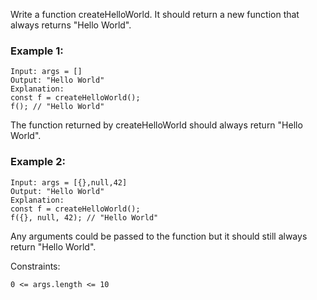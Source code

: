 Write a function createHelloWorld. It should return a new function that always returns "Hello World".
 

### Example 1:

```
Input: args = []
Output: "Hello World"
Explanation:
const f = createHelloWorld();
f(); // "Hello World"
```

The function returned by createHelloWorld should always return "Hello World".
### Example 2:

```
Input: args = [{},null,42]
Output: "Hello World"
Explanation:
const f = createHelloWorld();
f({}, null, 42); // "Hello World"
```

Any arguments could be passed to the function but it should still always return "Hello World".
 

Constraints:

`0 <= args.length <= 10`